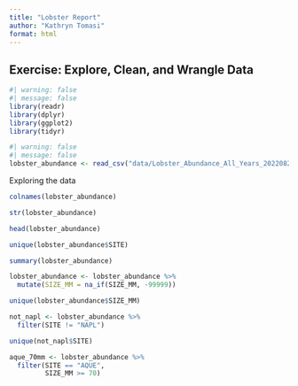 ```yaml
---
title: "Lobster Report"
author: "Kathryn Tomasi"
format: html
---
```


## Exercise: Explore, Clean, and Wrangle Data

```r
#| warning: false
#| message: false
library(readr)
library(dplyr)
library(ggplot2)
library(tidyr)
```

```r
#| warning: false
#| message: false
lobster_abundance <- read_csv("data/Lobster_Abundance_All_Years_20220829.csv")
```

Exploring the data

```r
colnames(lobster_abundance)

str(lobster_abundance)

head(lobster_abundance)

unique(lobster_abundance$SITE)

summary(lobster_abundance)
```

```r
lobster_abundance <- lobster_abundance %>% 
  mutate(SIZE_MM = na_if(SIZE_MM, -99999))

unique(lobster_abundance$SIZE_MM)
```



```r
not_napl <- lobster_abundance %>% 
  filter(SITE != "NAPL")

unique(not_napl$SITE)
```

```r
aque_70mm <- lobster_abundance %>% 
  filter(SITE == "AQUE",
         SIZE_MM >= 70)
```

